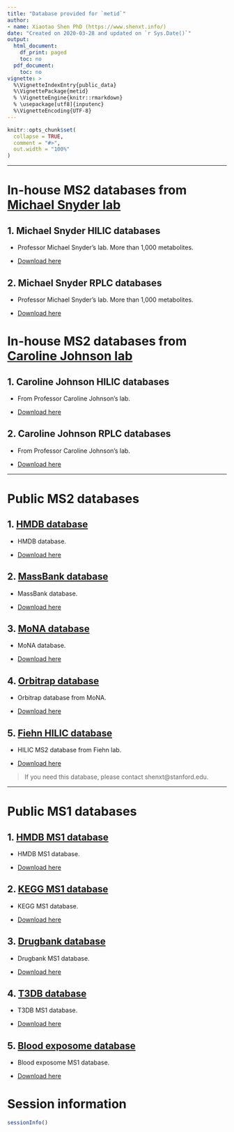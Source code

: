 ```yaml
---
title: "Database provided for `metid`"
author:
- name: Xiaotao Shen PhD (https://www.shenxt.info/)
date: "Created on 2020-03-28 and updated on `r Sys.Date()`"
output:
  html_document:
    df_print: paged
    toc: no
  pdf_document:
    toc: no
vignette: >
  %\VignetteIndexEntry{public_data}
  %\VignettePackage{metid}
  % \VignetteEngine{knitr::rmarkdown}
  % \usepackage[utf8]{inputenc}
  %\VignetteEncoding{UTF-8}
---
```


```r
knitr::opts_chunk$set(
  collapse = TRUE,
  comment = "#>",
  out.width = "100%"
)
```

***

# **In-house MS2 databases from [Michael Snyder lab](http://med.stanford.edu/snyderlab.html)**

## 1. Michael Snyder HILIC databases

* <i class="fa fa-info"></i> Professor Michael Snyder's lab. More than 1,000 metabolites.

* <i class="fa fa-download"></i> [Download here](https://www.shenxt.info/ms2_data/snyder_database_hilic0.0.3.rda)


## 2. Michael Snyder RPLC databases

* <i class="fa fa-info"></i> Professor Michael Snyder's lab. More than 1,000 metabolites.

* <i class="fa fa-download"></i> [Download here](https://www.shenxt.info/ms2_data/snyder_database_rplc0.0.3.rda)


# **In-house MS2 databases from [Caroline Johnson lab](https://medicine.yale.edu/lab/cjohnson/)**

## 1. Caroline Johnson HILIC databases

* <i class="fa fa-info"></i> From Professor Caroline Johnson's lab.

* <i class="fa fa-download"></i> [Download here](https://www.shenxt.info/ms2_data/HILIC.database)


## 2. Caroline Johnson RPLC databases

* <i class="fa fa-info"></i> From Professor Caroline Johnson's lab. 

* <i class="fa fa-download"></i> [Download here](https://www.shenxt.info/ms2_data/RPLC.database)


***

# **Public MS2 databases**

## 1. [HMDB database](https://hmdb.ca/downloads)

* <i class="fa fa-info"></i> HMDB database.

* <i class="fa fa-download"></i> [Download here](https://www.shenxt.info/ms2_data/hmdb_database0.0.3.rda)

## 2. [MassBank database](https://massbank.eu/MassBank/)

* <i class="fa fa-info"></i> MassBank database.

* <i class="fa fa-download"></i> [Download here](https://www.shenxt.info/ms2_data/massbank_database0.0.3.rda)

## 3. [MoNA database](https://mona.fiehnlab.ucdavis.edu/)

* <i class="fa fa-info"></i> MoNA database.

* <i class="fa fa-download"></i> [Download here](https://www.shenxt.info/ms2_data/mona_database0.0.3.rda)

## 4. [Orbitrap database](https://mona.fiehnlab.ucdavis.edu/)

* <i class="fa fa-info"></i> Orbitrap database from MoNA.

* <i class="fa fa-download"></i> [Download here](https://www.shenxt.info/ms2_data/orbitrap_database0.0.3.rda)

## 5. [Fiehn HILIC database](https://fiehnlab.ucdavis.edu/staff/kind/publications)

* <i class="fa fa-info"></i> HILIC MS2 database from Fiehn lab.

* <i class="fa fa-download"></i> [Download here](https://www.shenxt.info/ms2_data/fiehn_hilic_database0.0.3.rda)

<!-- ### 6. Exposome database -->

<!-- * <i class="fa fa-info"></i> Some chemical exposome database -->

<!-- * <i class="fa fa-download"></i> [Download here](https://www.shenxt.info/ms2_data/exposureDatabase) -->

> If you need this database, please contact shenxt@stanford.edu.

***

# **Public MS1 databases**

## 1. [HMDB MS1 database](https://hmdb.ca/downloads)

* <i class="fa fa-info"></i> HMDB MS1 database.

* <i class="fa fa-download"></i> [Download here](https://www.shenxt.info/ms2_data/hmdb_ms1_database0.0.3.rda)


## 2. [KEGG MS1 database](https://www.genome.jp/kegg/compound/)

* <i class="fa fa-info"></i> KEGG MS1 database.

* <i class="fa fa-download"></i> [Download here](https://www.shenxt.info/ms2_data/kegg_ms1_database0.0.3.rda)

## 3. [Drugbank database](https://go.drugbank.com/releases/latest)

* <i class="fa fa-info"></i> Drugbank MS1 database.

* <i class="fa fa-download"></i> [Download here](https://www.shenxt.info/ms2_data/drugbank_database5.1.8.rda)

<!-- ### 4. [Foodb database](https://foodb.ca/downloads) -->

<!-- * <i class="fa fa-info"></i> Foodb MS1 database. -->

<!-- * <i class="fa fa-download"></i> [Download here](https://www.shenxt.info/ms2_data/hmdbMS1Database0.0.1) -->

## 4. [T3DB database](http://www.t3db.ca/downloads)

* <i class="fa fa-info"></i> T3DB MS1 database.

* <i class="fa fa-download"></i> [Download here](https://www.shenxt.info/ms2_data/t3db_database1.0.rda)

## 5. [Blood exposome database](https://bloodexposome.org/#/download)

* <i class="fa fa-info"></i> Blood exposome MS1 database.

* <i class="fa fa-download"></i> [Download here](https://www.shenxt.info/ms2_data/bloodexposome_database1.0.rda)


# **Session information**

```r
sessionInfo()
```








